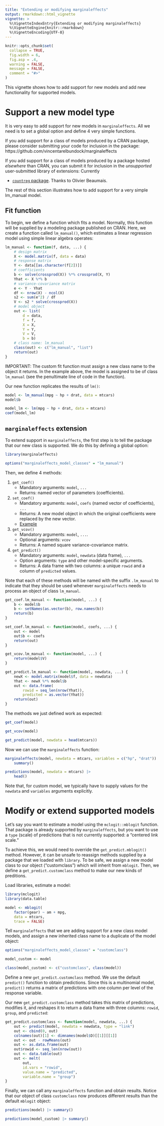 ```yaml
---
title: "Extending or modifying marginaleffects" 
output: rmarkdown::html_vignette
vignette: >
  %\VignetteIndexEntry{Extending or modifying marginaleffects}
  %\VignetteEngine{knitr::rmarkdown}
  %\VignetteEncoding{UTF-8}
---
```


```r
knitr::opts_chunk$set(
  collapse = TRUE,
  fig.width = 6,
  fig.asp = .4,
  warning = FALSE,
  message = FALSE,
  comment = "#>"
)
```

This vignette shows how to add support for new models and add new functionality for supported models.

# Support a new model type

It is very easy to add support for new models in `marginaleffects`.  All we need is to set a global option and define 4 very simple functions.

If you add support for a class of models produced by a CRAN package, please consider submitting your code for inclusion in the package: https://github.com/vincentarelbundock/marginaleffects

If you add support for a class of models produced by a package hosted *elsewhere* than CRAN, you can submit it for inclusion in the *unsupported* user-submitted library of extensions: Currently 

* [`countreg` package](https://github.com/vincentarelbundock/marginaleffects/blob/main/sandbox/methods_countreg.R). Thanks to Olivier Beaumais.

The rest of this section illustrates how to add support for a very simple lm_manual model.

## Fit function

To begin, we define a function which fits a model. Normally, this function will be supplied by a modeling package published on CRAN. Here, we create a function called `lm_manual()`, which estimates a linear regression model using simple linear algebra operates:

```r
lm_manual <- function(f, data, ...) {
    # design matrix
    X <- model.matrix(f, data = data)
    # response matrix
    Y <- data[[as.character(f[2])]]
    # coefficients
    b <- solve(crossprod(X)) %*% crossprod(X, Y)
    Yhat <- X %*% b
    # variance-covariance matrix
    e <- Y - Yhat
    df <- nrow(X) - ncol(X)
    s2 <- sum(e^2) / df
    V <- s2 * solve(crossprod(X))
    # model object
    out <- list(
        d = data,
        f = f,
        X = X,
        Y = Y,
        V = V,
        b = b)
    # class name: lm_manual
    class(out) <- c("lm_manual", "list")
    return(out)
}
```

IMPORTANT: The custom fit function must assign a new class name to the object it returns. In the example above, the model is assigned to be of class `lm_manual` (see the penultimate line of code in the function).

Our new function replicates the results of `lm()`:

```r
model <- lm_manual(mpg ~ hp + drat, data = mtcars)
model$b

model_lm <- lm(mpg ~ hp + drat, data = mtcars)
coef(model_lm)
```

## `marginaleffects` extension

To extend support in `marginaleffects`, the first step is to tell the package that our new class is supported. We do this by defining a global option:

```r
library(marginaleffects)

options("marginaleffects_model_classes" = "lm_manual")
```

Then, we define 4 methods:

1. `get_coef()`
    - Mandatory arguments: `model`, `...`
    - Returns: named vector of parameters (coefficients).
1. `set_coef()`
    - Mandatory arguments: `model`, `coefs` (named vector of coefficients), `...`
    - Returns: A new model object in which the original coefficients were replaced by the new vector.
    - [Example](https://github.com/vincentarelbundock/marginaleffects/blob/main/R/set_coef.R)
1. `get_vcov()`
    - Mandatory arguments: `model`, `...`.
    - Optional arguments: `vcov`
    - Returns: A named square variance-covariance matrix.
1. `get_predict()`
    - Mandatory arguments: `model`, `newdata` (data frame), `...`
    - Option arguments: `type` and other model-specific arguments.
    - Returns: A data frame with two columns: a unique `rowid` and a column of `predicted` values.

Note that each of these methods will be named with the suffix `.lm_manual` to indicate that they should be used whenever `marginaleffects` needs to process an object of class `lm_manual`.

```r
get_coef.lm_manual <- function(model, ...) {
    b <- model$b
    b <- setNames(as.vector(b), row.names(b))
    return(b)
}

set_coef.lm_manual <- function(model, coefs, ...) {
    out <- model
    out$b <- coefs
    return(out)
}

get_vcov.lm_manual <- function(model, ...) {
    return(model$V)
}

get_predict.lm_manual <- function(model, newdata, ...) {
    newX <- model.matrix(model$f, data = newdata)
    Yhat <- newX %*% model$b
    out <- data.frame(
        rowid = seq_len(nrow(Yhat)),
        predicted = as.vector(Yhat))
    return(out)
}
```

The methods we just defined work as expected:

```r
get_coef(model)

get_vcov(model)

get_predict(model, newdata = head(mtcars))
```

Now we can use the `marginaleffects` function:

```r
marginaleffects(model, newdata = mtcars, variables = c("hp", "drat")) |>
    summary()

predictions(model, newdata = mtcars) |>
    head()
```

Note that, for custom model, we typically have to supply values for the `newdata` and `variables` arguments explicitly.

# Modify or extend supported models

Let's say you want to estimate a model using the `mclogit::mblogit` function.  That package is already supported by `marginaleffects`, but you want to use a `type` (scale) of predictions that is not currently supported: a "centered link scale." 

To achieve this, we would need to override the `get_predict.mblogit()` method. However, it can be unsafe to reassign methods supplied by a package that we loaded with `library`. To be safe, we assign a new model class to our object ("customclass") which will inherit from `mblogit`. Then, we define a `get_predict.customclass` method to make our new kinds of preditions.  

Load libraries, estimate a model:

```r
library(mclogit)
library(data.table)

model <- mblogit(
    factor(gear) ~ am + mpg,
    data = mtcars,
    trace = FALSE)
```

Tell `marginaleffects` that we are adding support for a new class model models, and assign a new inherited class name to a duplicate of the model object:

```r
options("marginaleffects_model_classes" = "customclass")

model_custom <- model

class(model_custom) <- c("customclass", class(model))
```

Define a new `get_predict.customclass` method. We use the default `predict()` function to obtain predictions. Since this is a multinomial model, `predict()` returns a matrix of predictions with one column per level of the response variable.

Our new `get_predict.customclass` method takes this matrix of predictions, modifies it, and reshapes it to return a data frame with three columns: `rowid`, `group`, and `predicted`:

```r
get_predict.customclass <- function(model, newdata, ...) {
    out <- predict(model, newdata = newdata, type = "link")
    out <- cbind(0, out)
    colnames(out)[1] <- dimnames(model$D)[[1]][[1]]
    out <- out - rowMeans(out)
    out <- as.data.frame(out)
    out$rowid <- seq_len(nrow(out))
    out <- data.table(out)
    out <- melt(
        out,
        id.vars = "rowid",
        value.name = "predicted",
        variable.name = "group")
}
```

Finally, we can call any `marginaleffects` function and obtain results. Notice that our object of class `customclass` now produces different results than the default `mblogit` object:

```r
predictions(model) |> summary()

predictions(model_custom) |> summary()
```